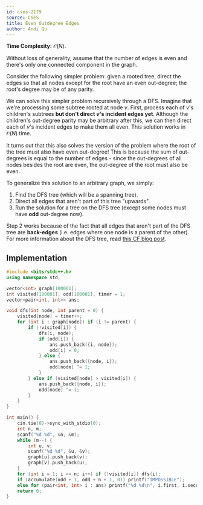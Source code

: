 ```yaml
---
id: cses-2179
source: CSES
title: Even Outdegree Edges
author: Andi Qu
---
```


**Time Complexity:** $\mathcal O(N)$.

Without loss of generality, assume that the number of edges is even and there's only one connected component in the graph.

Consider the following simpler problem: given a rooted tree, direct the edges so that all nodes except for the root have an even out-degree; the root's degree may be of any parity.

We can solve this simpler problem recursively through a DFS. Imagine that we're processing some subtree rooted at node $v$. First, process each of $v$'s children's subtrees **but don't direct $v$'s incident edges yet**. Although the children's out-degree parity may be arbitrary after this, we can then direct each of $v$'s incident edges to make them all even. This solution works in $\mathcal O(N)$ time.

It turns out that this also solves the version of the problem where the root of the tree must also have even out-degree! This is because the sum of out-degrees is equal to the number of edges - since the out-degrees of all nodes besides the root are even, the out-degree of the root must also be even.

To generalize this solution to an arbitrary graph, we simply:
1. Find the DFS tree (which will be a spanning tree).
2. Direct all edges that aren't part of this tree "upwards".
3. Run the solution for a tree on the DFS tree (except some nodes must have **odd** out-degree now).

Step 2 works because of the fact that all edges that aren't part of the DFS tree are **back-edges** (i.e. edges where one node is a parent of the other). For more information about the DFS tree, read [this CF blog post](https://codeforces.com/blog/entry/68138). 

## Implementation
<LanguageSection>

<CPPSection>

```cpp
#include <bits/stdc++.h>
using namespace std;

vector<int> graph[100001];
int visited[100001], odd[100001], timer = 1;
vector<pair<int, int>> ans;

void dfs(int node, int parent = 0) {
	visited[node] = timer++;
	for (int i : graph[node]) if (i != parent) {
		if (!visited[i]) {
			dfs(i, node);
			if (odd[i]) {
				ans.push_back({i, node});
				odd[i] = 0;
			} else {
				ans.push_back({node, i});
				odd[node] ^= 1;
			}
		} else if (visited[node] > visited[i]) {
			ans.push_back({node, i});
			odd[node] ^= 1;
		}
	}
}

int main() {
	cin.tie(0)->sync_with_stdio(0);
	int n, m;
	scanf("%d %d", &n, &m);
	while (m--) {
		int u, v;
		scanf("%d %d", &u, &v);
		graph[u].push_back(v);
		graph[v].push_back(u);
	}
	for (int i = 1; i <= n; i++) if (!visited[i]) dfs(i);
	if (accumulate(odd + 1, odd + n + 1, 0)) printf("IMPOSSIBLE");
	else for (pair<int, int> i : ans) printf("%d %d\n", i.first, i.second);
	return 0;
}
```

</CPPSection>

</LanguageSection>
